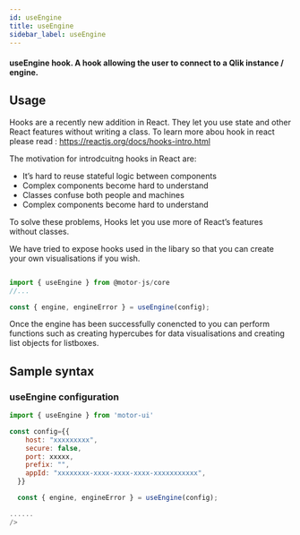 ```yaml
---
id: useEngine
title: useEngine
sidebar_label: useEngine
---
```


#### useEngine hook. A hook allowing the user to connect to a Qlik instance / engine.

## Usage

Hooks are a recently new addition in React. They let you use state and other React features without writing a class. To learn more abou hook in react please read : <a>https://reactjs.org/docs/hooks-intro.html</a>

The motivation for introdcuitng hooks in React are:

- It’s hard to reuse stateful logic between components
- Complex components become hard to understand
- Classes confuse both people and machines
- Complex components become hard to understand

To solve these problems, Hooks let you use more of React’s features without classes.

We have tried to expose hooks used in the libary so that you can create your own visualisations if you wish.

```javascript

import { useEngine } from @motor-js/core
//...

const { engine, engineError } = useEngine(config);

```

Once the engine has been successfully conencted to you can perform functions such as creating hypercubes for data visualisations and creating list objects for listboxes.

## Sample syntax

### useEngine configuration

```jsx {11}
import { useEngine } from 'motor-ui'

const config={{
    host: "xxxxxxxxx",
    secure: false,
    port: xxxxx,
    prefix: "",
    appId: "xxxxxxxx-xxxx-xxxx-xxxx-xxxxxxxxxxx",
  }}

  const { engine, engineError } = useEngine(config);

......
/>
```

